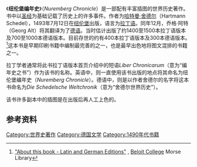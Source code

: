 {{expand|time=2018-10-18T16:12:44+00:00}}
{{refimprove|time=2018-10-18T16:12:44+00:00}}
{{Infobox book
| name             = 纽伦堡编年史
| image            = Nuremberg chronicles - Nuremberga.png
| caption    = 《纽伦堡编年史》中纽伦堡的木刻版画
| author           = 哈特曼·舍德尔
| title_orig       = Liber Chronicarum
| illustrator      = 迈克尔·沃尔格穆特和威廉·普莱登伍尔夫
| language         = 拉丁语、德语
| subject          = 世界史
| publisher        = 安顿·科贝格
| release_date         = 1493年
| pages            = 336页
}}

《'''纽伦堡编年史'''》（''Nuremberg Chronicle''）是一部配有丰富插图的世界历史著作。书中以[[圣经|圣经]]为基础记载了历史上的许多事件。作者为[[哈特曼·舍德尔|哈特曼·舍德尔]]（Hartmann Schedel），1493年7月12日在[[纽伦堡|纽伦堡]]出版，语言为[[拉丁语|拉丁语]]。同年12月，乔格·阿特（Georg Alt）将其翻译为了[[德语|德语]]。当时估计出版了约1400至1500本拉丁语版本及700至1000本德语版本。目前存世的约有400本拉丁语版本及300本德语版本。<ref>[http://www.beloit.edu/~nurember/inside/about/editions.htm "About this book - Latin and German Editions"] {{Wayback|url=http://www.beloit.edu/~nurember/inside/about/editions.htm |date=20080113172913 }}, [[Beloit_College|Beloit College]] Morse Library</ref>这本书是早期印刷书籍中编制最完善的之一，也是最早出色地将图文混排的书籍之一。

拉丁学者通常将此书拉丁语版本首页介绍中的短语''Liber Chronicarum''（意为“编年史之书”）作为该书的名称。英语中，则一直使用该书出版的地点将其命名为纽伦堡编年史（''Nuremberg Chronicle''）。德语中，则是以作者舍德尔的名字将这本书命名为''Die Schedelsche Weltchronik''（意为“舍德尔世界历史”）。

该书许多副本中的插图是在出版后再人工上色的。

== 参考资料 ==
{{Commonscat|Nuremberg Chronicle}}
{{Wikisourcelang|de|Schedel’sche Weltchronik}}
{{reflist}}

[[Category:世界史著作|Category:世界史著作]]
[[Category:德国文学|Category:德国文学]]
[[Category:1490年代书籍|Category:1490年代书籍]]